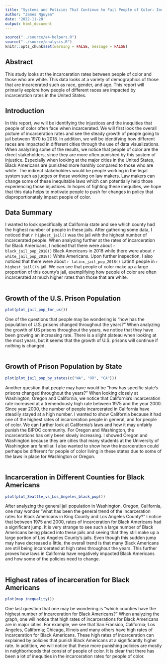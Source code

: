 ```yaml
---
title: "Systems and Policies That Continue to Fail People of Color: Incarceration Edition"
author: "James Nguyen"
date: '2022-11-20'
output: html_document
---
```


```r
source("../source/a4-helpers.R")
source("../source/analysis.R")
knitr::opts_chunk$set(warning = FALSE, message = FALSE) 
```

## Abstract
This study looks at the incarceration rates between people of color and those who are white. This data looks at a variety of demographics of those that are incarcerated such as race, gender, and age. This report will primarily explore how people of different races are impacted by incarceration rates in the United States.


## Introduction
In this report, we will be identifying the injustices and the inequities that people of color often face when incarcerated. We will first look the overall picture of incarceration rates and see the steady growth of people going to jail between 1970 to 2018. In addition, we will be identifying how different races are impacted in different cities through the use of data visualizations. When analyzing some of the results, we notice that people of color are the direct stakeholders, since they are more often punished by this system of injustice. Especially when looking at the major cities in the United States, Black Americans are punished more harshly compared to those who are white. The indirect stakeholders would be people working in the legal system such as judges or those working on law makers. Law makers can change some of these inequitable laws which can potentially help those experiencing those injustices. In hopes of fighting these inequities, we hope that this data helps to motivate people to push for changes in policy that disproportionately impact people of color.   


## Data Summary
I wanted to look specifically at California state and see which county had the highest number of people in these jails. After gathering some data, I noticed that `r highest_jail()` was the jail with the highest number of incarcerated people. When analyzing further at the rates of incarceration for Black Americans, I noticed that there were about `r black_jail_pop_2018()` Black Americans in 2018 while there were about `r white_jail_pop_2018()` White Americans. Upon further inspection, I also noticed that there were about `r latinx_jail_pop_2018()` LatinX people in `r highest_jail()`'s jail. We can see that people of color make up a large proportion of this county's jail, exemplifying how people of color are often incarcerated at much higher rates than those that are white.   
<br />

## Growth of the U.S. Prison Population

```r
plot(plot_jail_pop_for_us())
```

One of the questions that people may be wondering is "how has the population of U.S. prisons changed throughout the years?" When analyzing the growth of US prisons throughout the years, we notice that they have been growing an increasing rate. There is a slight plateau when looking at the most years, but it seems that the growth of U.S. prisons will continue if nothing is changed.  
<br />

## Growth of Prison Population by State 

```r
plot(plot_jail_pop_by_states(c("WA", "OR", "CA")))
```

Another question that people may have would be "how has specific state's prisons changed throughout the years?" When looking closely at Washington, Oregon and California, we notice that California's incarceration rate increased at a tremendously high rate between 1975 and the year 2000. Since year 2000, the number of people incarcerated in California have steadily stayed at a high number. I wanted to show California because it had one of the highest rates of incarceration people in general, and for people of color. We can further look at California's laws and how it may unfairly punish the BIPOC community. For Oregon and Washington, the incarcerations has only been slowly increasing. I showed Oregon and Washington because they are cities that many students at the University of Washington are familiar. I also wanted to show how the incarceration could perhaps be different for people of color living in these states due to some of the laws in place for Washington or Oregon.  
<br />

## Incarceration in Different Counties for Black Americans

```r
plot(plot_Seattle_vs_Los_Angeles_black_pop())
```

After analyzing the general jail population in Washington, Oregon, California, one may wonder "what has been the general trend of the incarceration rates for Black Americans in King County and Los Angeles County?" I notice that between 1975 and 2000, rates of incarceration for Black Americans had a significant jump. It is very strange to see such a large number of Black Americans being placed into these jails and seeing that they still make up a large portion of Los Angeles County's jails. Even though this sudden jump may have decreased a little, the overall trend is that many Black Americans are still being incarcerated at high rates throughout the years. This further proves how laws in California have negatively impacted Black Americans and how some of the policies need to change.  
<br />


## Highest rates of incarceration for Black Americans

```r
plot(map_inequality())
```

One last question that one may be wondering is "which counties have the highest number of incarceration for Black Americans?" When analyzing the graph, one will notice that high rates of incarcerations for Black Americans are in major cities. For example, we see that San Fransico, California; Los Angeles, California; Chicago, Illinois and many others have high rates of incarceration for Black Americans. These high rates of incarceration can explained by policies that punish Black Americans at a significantly higher rate. In addition, we will notice that these more punishing policies are mostly in neighborhoods that consist of people of color. It is clear that there has been a lot of inequities in the incarceration rates for people of color.



